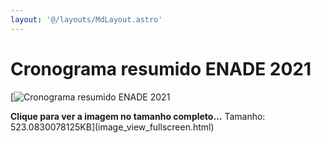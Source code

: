 ```yaml
---
layout: '@/layouts/MdLayout.astro'
---
```






Cronograma resumido ENADE 2021
==============================







[<Image src="https://arapiraca.ufal.br/graduacao/ciencia-da-computacao/institucional/enade/enade-2021/cronograma_resumido.png/%40%40images/69f251d2-bb15-4e01-9745-b7f9931622fa.png" alt="Cronograma resumido ENADE 2021" inferSize />




**Clique para ver a imagem no tamanho completo…**
Tamanho: 523.0830078125KB](image_view_fullscreen.html)







